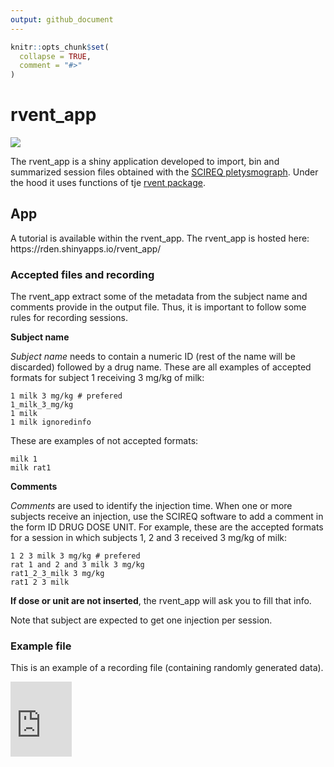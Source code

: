 ```yaml
---
output: github_document
---
```


<!-- README.md is generated from README.Rmd. Please edit that file -->

```r
knitr::opts_chunk$set(
  collapse = TRUE,
  comment = "#>"
)
```

# rvent_app

<!-- badges: start -->
[![](https://img.shields.io/badge/devel%20version-0.2.0.9000-blue.svg)](https://github.com/https://github.com/c1au6i0/rvent_app)
<!-- badges: end -->

The rvent_app is a shiny application developed to import, bin and summarized session files obtained with the [SCIREQ pletysmograph](https://www.scireq.com/). Under the hood it uses functions of tje  [rvent package](https://github.com/c1au6i0/rvent).

## App

A tutorial is available within the rvent_app. 
The rvent_app is hosted here:
https://rden.shinyapps.io/rvent_app/

### Accepted files and recording

The rvent_app extract some of the metadata from the subject name and comments provide in the output file. Thus, it is important to follow some rules for recording sessions.

**Subject name**

*Subject name* needs to contain a numeric ID (rest of the name will be discarded) followed by a drug name. 
These are all examples of accepted formats for subject 1 receiving 3 mg/kg of milk:
```
1 milk 3 mg/kg # prefered
1_milk_3_mg/kg
1 milk
1 milk ignoredinfo
```
These are examples of not accepted formats:
```
milk 1
milk rat1
```

**Comments**

*Comments* are used to identify the injection time. 
When one or more subjects receive an injection, use the SCIREQ software to add a comment in the form ID DRUG DOSE UNIT.
For example, these are the accepted formats for a session in which subjects 1, 2 and 3 received 3 mg/kg of milk:
```
1 2 3 milk 3 mg/kg # prefered
rat 1 and 2 and 3 milk 3 mg/kg
rat1_2_3_milk 3 mg/kg
rat1 2 3 milk
```
**If dose or unit are not inserted**, the rvent_app will ask you to fill that info.

Note that subject are expected to get one injection per session. 

### Example file

This is an example of a recording file (containing randomly generated data).

<iframe src="https://onedrive.live.com/embed?cid=BCC43C613C51DA6D&resid=BCC43C613C51DA6D%21141111&authkey=AFBy2KArg1drDck" width="98" height="120" frameborder="0" scrolling="no"></iframe>




